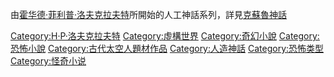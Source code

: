 {{Catnav|頁面分類|各種主題的頁面分類|類型|小說類型|恐怖小說}}
{{Catnav|頁面分類|各種主題的頁面分類|類型|小說類型|奇幻小說}}
{{Catnav|頁面分類|人文學科|文学|虛構|虛構世界}}

由[[霍华德·菲利普·洛夫克拉夫特|霍华德·菲利普·洛夫克拉夫特]]所開始的人工神話系列，詳見[[克蘇魯神話|克蘇魯神話]]
{{Commonscat|Cthulhu Mythos}}

[[Category:H·P·洛夫克拉夫特|Category:H·P·洛夫克拉夫特]]
[[Category:虛構世界|Category:虛構世界]]
[[Category:奇幻小說|Category:奇幻小說]]
[[Category:恐怖小說|Category:恐怖小說]]
[[Category:古代太空人題材作品|Category:古代太空人題材作品]]
[[Category:人造神話|Category:人造神話]]
[[Category:恐怖类型|Category:恐怖类型]]
[[Category:怪奇小说|Category:怪奇小说]]